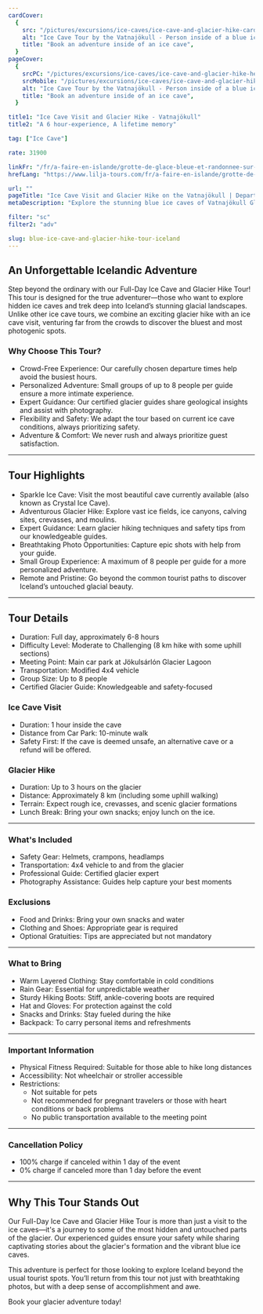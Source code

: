 ```yaml
---
cardCover:
  {
    src: "/pictures/excursions/ice-caves/ice-cave-and-glacier-hike-card.webp",
    alt: "Ice Cave Tour by the Vatnajökull - Person inside of a blue ice cave",
    title: "Book an adventure inside of an ice cave",
  }
pageCover:
  {
    srcPC: "/pictures/excursions/ice-caves/ice-cave-and-glacier-hike-header-pc.webp",
    srcMobile: "/pictures/excursions/ice-caves/ice-cave-and-glacier-hike-header-mobile.webp",
    alt: "Ice Cave Tour by the Vatnajökull - Person inside of a blue ice cave",
    title: "Book an adventure inside of an ice cave",
  }

title1: "Ice Cave Visit and Glacier Hike - Vatnajökull"
title2: "A 6 hour-experience, A lifetime memory"

tag: ["Ice Cave"]

rate: 31900

linkFr: "/fr/a-faire-en-islande/grotte-de-glace-bleue-et-randonnee-sur-glacier-islande/"
hrefLang: "https://www.lilja-tours.com/fr/a-faire-en-islande/grotte-de-glace-bleue-et-randonnee-sur-glacier-islande/"

url: ""
pageTitle: "Ice Cave Visit and Glacier Hike on the Vatnajökull | Departure from Jökulsarlón"
metaDescription: "Explore the stunning blue ice caves of Vatnajökull Glacier on a guided tour. Small groups, expert guides, unforgettable adventure. Book now!"

filter: "sc"
filter2: "adv"

slug: blue-ice-cave-and-glacier-hike-tour-iceland
---
```


## An Unforgettable Icelandic Adventure

Step beyond the ordinary with our Full-Day Ice Cave and Glacier Hike Tour! This tour is designed for the true adventurer—those who want to explore hidden ice caves and trek deep into Iceland’s stunning glacial landscapes. Unlike other ice cave tours, we combine an exciting glacier hike with an ice cave visit, venturing far from the crowds to discover the bluest and most photogenic spots.

### Why Choose This Tour?

- Crowd-Free Experience: Our carefully chosen departure times help avoid the busiest hours.
- Personalized Adventure: Small groups of up to 8 people per guide ensure a more intimate experience.
- Expert Guidance: Our certified glacier guides share geological insights and assist with photography.
- Flexibility and Safety: We adapt the tour based on current ice cave conditions, always prioritizing safety.
- Adventure & Comfort: We never rush and always prioritize guest satisfaction.

---

## Tour Highlights

- Sparkle Ice Cave: Visit the most beautiful cave currently available (also known as Crystal Ice Cave).
- Adventurous Glacier Hike: Explore vast ice fields, ice canyons, calving sites, crevasses, and moulins.
- Expert Guidance: Learn glacier hiking techniques and safety tips from our knowledgeable guides.
- Breathtaking Photo Opportunities: Capture epic shots with help from your guide.
- Small Group Experience: A maximum of 8 people per guide for a more personalized adventure.
- Remote and Pristine: Go beyond the common tourist paths to discover Iceland’s untouched glacial beauty.

---

## Tour Details

- Duration: Full day, approximately 6-8 hours
- Difficulty Level: Moderate to Challenging (8 km hike with some uphill sections)
- Meeting Point: Main car park at Jökulsárlón Glacier Lagoon
- Transportation: Modified 4x4 vehicle
- Group Size: Up to 8 people
- Certified Glacier Guide: Knowledgeable and safety-focused

### Ice Cave Visit

- Duration: 1 hour inside the cave
- Distance from Car Park: 10-minute walk
- Safety First: If the cave is deemed unsafe, an alternative cave or a refund will be offered.

### Glacier Hike

- Duration: Up to 3 hours on the glacier
- Distance: Approximately 8 km (including some uphill walking)
- Terrain: Expect rough ice, crevasses, and scenic glacier formations
- Lunch Break: Bring your own snacks; enjoy lunch on the ice.

---

### What's Included

- Safety Gear: Helmets, crampons, headlamps
- Transportation: 4x4 vehicle to and from the glacier
- Professional Guide: Certified glacier expert
- Photography Assistance: Guides help capture your best moments

### Exclusions

- Food and Drinks: Bring your own snacks and water
- Clothing and Shoes: Appropriate gear is required
- Optional Gratuities: Tips are appreciated but not mandatory

---

### What to Bring

- Warm Layered Clothing: Stay comfortable in cold conditions
- Rain Gear: Essential for unpredictable weather
- Sturdy Hiking Boots: Stiff, ankle-covering boots are required
- Hat and Gloves: For protection against the cold
- Snacks and Drinks: Stay fueled during the hike
- Backpack: To carry personal items and refreshments

---

### Important Information

- Physical Fitness Required: Suitable for those able to hike long distances
- Accessibility: Not wheelchair or stroller accessible
- Restrictions:
  - Not suitable for pets
  - Not recommended for pregnant travelers or those with heart conditions or back problems
  - No public transportation available to the meeting point

---

### Cancellation Policy

- 100% charge if canceled within 1 day of the event
- 0% charge if canceled more than 1 day before the event

---

## Why This Tour Stands Out

Our Full-Day Ice Cave and Glacier Hike Tour is more than just a visit to the ice caves—it's a journey to some of the most hidden and untouched parts of the glacier. Our experienced guides ensure your safety while sharing captivating stories about the glacier's formation and the vibrant blue ice caves.

This adventure is perfect for those looking to explore Iceland beyond the usual tourist spots. You’ll return from this tour not just with breathtaking photos, but with a deep sense of accomplishment and awe.

Book your glacier adventure today!

<script
  type="text/javascript"
  src="https://widgets.bokun.io/assets/javascripts/apps/build/BokunWidgetsLoader.js?bookingChannelUUID=97236c68-b945-4a96-8587-660bdc4c45fd"
  async
></script>

<div
  class="bokunWidget"
  data-src="https://widgets.bokun.io/online-sales/97236c68-b945-4a96-8587-660bdc4c45fd/experience-calendar/817380"
></div>

